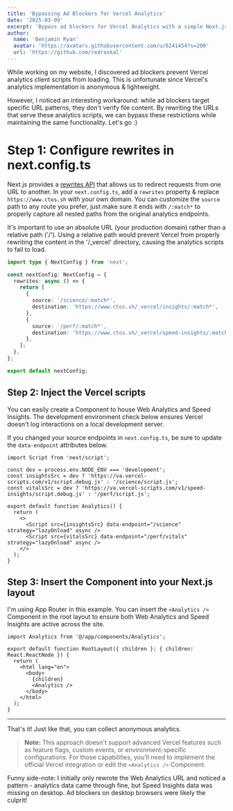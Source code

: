 ```yaml
---
title: 'Bypassing Ad Blockers for Vercel Analytics'
date: '2025-03-09'
excerpt: 'Bypass ad blockers for Vercel Analytics with a simple Next.js configuration.'
author:
  name: 'Benjamin Ryan'
  avatar: 'https://avatars.githubusercontent.com/u/6241454?s=200'
  url: 'https://github.com/redraskal'
---
```


While working on my website, I discovered ad blockers prevent Vercel analytics client scripts from loading. This is unfortunate since Vercel's analytics implementation is anonymous & lightweight.

However, I noticed an interesting workaround: while ad blockers target specific URL patterns, they don't verify file content. By rewriting the URLs that serve these analytics scripts, we can bypass these restrictions while maintaining the same functionality. Let's go :)

# Step 1: Configure rewrites in next.config.ts

Next.js provides a <a href="https://nextjs.org/docs/app/api-reference/config/next-config-js/rewrites" target="_blank">rewrites API</a> that allows us to redirect requests from one URL to another. In your `next.config.ts`, add a `rewrites` property & replace `https://www.ctos.sh` with your own domain. You can customize the `source` path to any route you prefer, just make sure it ends with `/:match*` to properly capture all nested paths from the original analytics endpoints.

It's important to use an absolute URL (your production domain) rather than a relative path ('/'). Using a relative path would prevent Vercel from properly rewriting the content in the '/_vercel' directory, causing the analytics scripts to fail to load.

```ts filename="next.config.ts"
import type { NextConfig } from 'next';

const nextConfig: NextConfig = {
  rewrites: async () => {
    return [
      {
        source: '/science/:match*',
        destination: 'https://www.ctos.sh/_vercel/insights/:match*',
      },
      {
        source: '/perf/:match*',
        destination: 'https://www.ctos.sh/_vercel/speed-insights/:match*',
      },
    ];
  },
};

export default nextConfig;
```

## Step 2: Inject the Vercel scripts

You can easily create a Component to house Web Analytics and Speed Insights. The development environment check below ensures Vercel doesn't log interactions on a local development server.

If you changed your source endpoints in `next.config.ts`, be sure to update the `data-endpoint` attributes below.

```tsx filename="@/app/components/Analytics.tsx"
import Script from 'next/script';

const dev = process.env.NODE_ENV === 'development';
const insightsSrc = dev ? 'https://va.vercel-scripts.com/v1/script.debug.js' : '/science/script.js';
const vitalsSrc = dev ? 'https://va.vercel-scripts.com/v1/speed-insights/script.debug.js' : '/perf/script.js';

export default function Analytics() {
  return (
    <>
      <Script src={insightsSrc} data-endpoint="/science" strategy="lazyOnload" async />
      <Script src={vitalsSrc} data-endpoint="/perf/vitals" strategy="lazyOnload" async />
    </>
  );
}
```

## Step 3: Insert the Component into your Next.js layout

I'm using App Router in this example. You can insert the `<Analytics />` Component in the root layout to ensure both Web Analytics and Speed Insights are active across the site.

```tsx filename="@/app/layout.tsx"
import Analytics from '@/app/components/Analytics';

export default function RootLayout({ children }: { children: React.ReactNode }) {
  return (
    <html lang="en">
      <body>
        {children}
        <Analytics />
      </body>
    </html>
  );
}
```

---

That's it! Just like that, you can collect anonymous analytics.

> **Note:** This approach doesn't support advanced Vercel features such as feature flags, custom events, or environment-specific configurations. For those capabilities, you'll need to implement the official Vercel integration or edit the `<Analytics />` Component.

Funny side-note: I initially only rewrote the Web Analytics URL and noticed a pattern - analytics data came through fine, but Speed Insights data was missing on desktop. Ad blockers on desktop browsers were likely the culprit!
